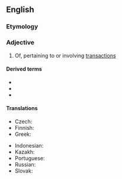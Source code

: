 ==English==

===Etymology===
{{suffix|en|transaction|al}}

===Adjective===
{{en-adj}}

# Of, pertaining to or involving [[transaction]]s

====Derived terms====
* {{l|en|transactional analysis}}
* {{l|en|transactional distance}}
* {{l|en|transactional interpretation}}

====Translations====
{{trans-top|of, pertaining to or involving transactions}}
* Czech: {{t|cs|transakční}}
* Finnish: {{t|fi|liiketoiminnallinen}}
* Greek: {{t+|el|συναλλακτικός|m}}
{{trans-mid}}
* Indonesian: {{t|id|transaksional}}
* Kazakh: {{t|kk|трансакттік}}
* Portuguese: {{t|pt|transacional}}
* Russian: {{t|ru|трансактный}}
* Slovak: {{t|sk|transakčný}}
{{trans-bottom}}